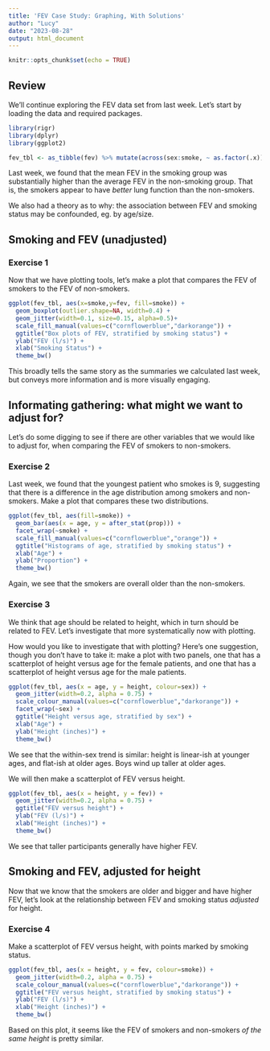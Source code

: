 ```yaml
---
title: 'FEV Case Study: Graphing, With Solutions'
author: "Lucy"
date: "2023-08-28"
output: html_document
---
```


```r
knitr::opts_chunk$set(echo = TRUE)
```

## Review 

We'll continue exploring the FEV data set from last week. Let's start by loading the data and required packages.

```r
library(rigr) 
library(dplyr)
library(ggplot2)

fev_tbl <- as_tibble(fev) %>% mutate(across(sex:smoke, ~ as.factor(.x)))
```

Last week, we found that the mean FEV in the smoking group was substantially higher than the average FEV in the non-smoking group. That is, the smokers appear to have *better* lung function than the non-smokers. 

We also had a theory as to why: the association between FEV and smoking status may be confounded, eg. by age/size.

## Smoking and FEV (unadjusted)

### Exercise 1 

Now that we have plotting tools, let's make a plot that compares the FEV of smokers to the FEV of non-smokers. 

```r
ggplot(fev_tbl, aes(x=smoke,y=fev, fill=smoke)) +
  geom_boxplot(outlier.shape=NA, width=0.4) + 
  geom_jitter(width=0.1, size=0.15, alpha=0.5)+
  scale_fill_manual(values=c("cornflowerblue","darkorange")) + 
  ggtitle("Box plots of FEV, stratified by smoking status") +
  ylab("FEV (l/s)") +
  xlab("Smoking Status") + 
  theme_bw()
```

This broadly tells the same story as the summaries we calculated last week, but conveys more information and is more visually engaging. 

## Informating gathering: what might we want to adjust for? 

Let's do some digging to see if there are other variables that we would like to adjust for, when comparing the FEV of smokers to non-smokers.

### Exercise 2

Last week, we found that the youngest patient who smokes is 9, suggesting that there is a difference in the age distribution among smokers and non-smokers. Make a plot that compares these two distributions.

```r
ggplot(fev_tbl, aes(fill=smoke)) + 
  geom_bar(aes(x = age, y = after_stat(prop))) + 
  facet_wrap(~smoke) +
  scale_fill_manual(values=c("cornflowerblue","orange")) + 
  ggtitle("Histograms of age, stratified by smoking status") +
  xlab("Age") + 
  ylab("Proportion") + 
  theme_bw()
```

Again, we see that the smokers are overall older than the non-smokers. 

### Exercise 3

We think that age should be related to height, which in turn should be related to FEV. Let's investigate that more systematically now with plotting. 

How would you like to investigate that with plotting? Here's one suggestion, though you don't have to take it: make a plot with two panels, one that has a scatterplot of height versus age for the female patients, and one that has a scatterplot of height versus age for the male patients.

```r
ggplot(fev_tbl, aes(x = age, y = height, colour=sex)) + 
  geom_jitter(width=0.2, alpha = 0.75) + 
  scale_colour_manual(values=c("cornflowerblue","darkorange")) + 
  facet_wrap(~sex) + 
  ggtitle("Height versus age, stratified by sex") +
  xlab("Age") + 
  ylab("Height (inches)") + 
  theme_bw()
```

We see that the within-sex trend is similar: height is linear-ish at younger ages, and flat-ish at older ages. Boys wind up taller at older ages. 

We will then make a scatterplot of FEV versus height.

```r
ggplot(fev_tbl, aes(x = height, y = fev)) + 
  geom_jitter(width=0.2, alpha = 0.75) + 
  ggtitle("FEV versus height") +
  ylab("FEV (l/s)") +
  xlab("Height (inches)") + 
  theme_bw()
```

We see that taller participants generally have higher FEV. 

## Smoking and FEV, adjusted for height

Now that we know that the smokers are older and bigger and have higher FEV, let's look at the relationship between FEV and smoking status *adjusted* for height. 

### Exercise 4

Make a scatterplot of FEV versus height, with points marked by smoking status.

```r
ggplot(fev_tbl, aes(x = height, y = fev, colour=smoke)) + 
  geom_jitter(width=0.2, alpha = 0.75) + 
  scale_colour_manual(values=c("cornflowerblue","darkorange")) + 
  ggtitle("FEV versus height, stratified by smoking status") +
  ylab("FEV (l/s)") +
  xlab("Height (inches)") + 
  theme_bw()
```

Based on this plot, it seems like the FEV of smokers and non-smokers *of the same height* is pretty similar. 